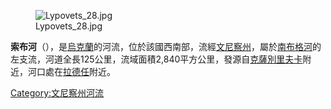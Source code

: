 {{unreferenced|time=2015-10-07T02:09:55+00:00}}
[[Image:Lypovets_28.jpg|right]]

'''索布河'''（{{lang-uk|Соб}}），是[[烏克蘭|烏克蘭]]的河流，位於該國西南部，流經[[文尼察州|文尼察州]]，屬於[[南布格河|南布格河]]的左支流，河道全長125公里，流域面積2,840平方公里，發源自[[克薩別里夫卡|克薩別里夫卡]]附近，河口處在[[拉德任|拉德任]]附近。

{{DEFAULTSORT:Соб}}
[[Category:文尼察州河流|Category:文尼察州河流]]


{{Ukraine-river-stub}}